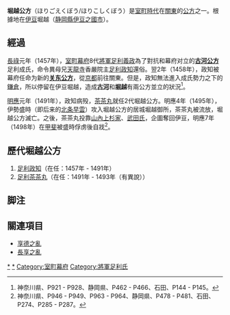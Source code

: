 '''堀越公方'''（ほりごえくぼう/ほりこしくぼう）是[[室町時代|室町時代]]在[[關東地方|關東]]的[[公方|公方]]之一。根據地在[[伊豆國|伊豆]]堀越（[[静岡縣|静岡縣]][[伊豆之國市|伊豆之國市]]）。

== 經過 ==
[[長祿|長祿]]元年（1457年），[[室町幕府|室町幕府]]8代[[征夷大將軍|將軍]][[足利義政|足利義政]]為了對抗和幕府对立的'''[[古河公方|古河公方]]'''足利成氏，命令異母兄[[天龍寺|天龍寺]]香嚴院主[[足利政知|足利政知]]還俗。翌2年（1458年），政知被幕府任命为新的'''[[关东公方|关东公方]]'''，從[[京都|京都]]前往關東。但是，政知無法進入成氏勢力之下的[[鎌倉市|鎌倉]]，所以停留在伊豆堀越，造成'''[[古河公方|古河]]'''和'''[[堀越公方|堀越]]'''有兩公方並立的狀況<ref>神奈川県、P921 - P928、静岡県、P462 - P466、石田、P144 - P145。</ref>。

[[明應_(日本)|明應]]元年（1491年），政知病殁，[[足利茶茶丸|茶茶丸]]就任2代堀越公方。明應4年（1495年），伊勢盛時（即后来的[[北条早雲|北条早雲]]）攻入堀越公方的居城堀越御所，茶茶丸被流放，堀越公方滅亡。之後，茶茶丸投靠[[山內上杉家|山內上杉家]]、[[武田氏|武田氏]]，企圖奪回伊豆，明應7年（1498年）在[[甲斐國|甲斐]]被盛時俘虏後自戕<ref>神奈川県、P946 - P949、P963 - P964、静岡県、P478 - P481、石田、P274、P285 - P287。</ref>。

== 歷代堀越公方 ==
#[[足利政知|足利政知]]（在任：1457年 - 1491年）
#[[足利茶茶丸|足利茶茶丸]]（在任：1491年 - 1493年（有異說））

== 脚注 ==
<references/>

==關連項目==
* [[享德之亂|享德之亂]]
* [[長享之亂|長享之亂]]

[[Category:關東公方|*]]
[[Category:贵族称谓|*]]
[[Category:室町幕府|Category:室町幕府]]
[[Category:將軍足利氏|Category:將軍足利氏]]
